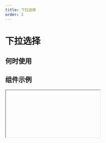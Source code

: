 ```yaml
---
title: 下拉选择
order: 3
---
```


# 下拉选择

## 何时使用

## 组件示例

<Iframe url="https://www.aliwork.com/developer/select-field-v2?isRenderNav=false" />

## 组件属性


<AttrTable dataSource={[
{
  attr: '标题', 
  code: 'label', 
  type: 'String', 
  demo: '"下拉单选"', 
  dafault:'', 
  desc: ''
}, 
{
  attr: '值', 
  code: 'fieldData', 
  type: 'Object', 
  demo: '单选：{value: "1"}；多选：{value: ["1"]}', 
  dafault:'', 
  desc: ''
}, 
{
  attr: '标题位置', 
  code: 'labelAlign', 
  type: 'String', 
  demo: '"top"', 
  dafault:'', 
  desc: '可选值："left", "top", "inset"'
}, 
{
  attr: '标题宽度', 
  code: 'labelColSpan', 
  type: 'Number', 
  demo: '4', 
  dafault:'', 
  desc: ''
}, 
{
  attr: '标题偏移', 
  code: 'labelColOffset', 
  type: 'Number', 
  demo: '0', 
  dafault:'', 
  desc: ''
}, 
{
  attr: '内容宽度', 
  code: 'wrapperColSpan', 
  type: 'Number', 
  demo: '0', 
  dafault:'', 
  desc: ''
}, 
{
  attr: '内容偏移', 
  code: 'wrapperColOffset', 
  type: 'Number', 
  demo: '0', 
  dafault:'', 
  desc: ''
}, {
  attr: '标题对齐', 
  code: 'labelTextAlign', 
  type: 'String', 
  demo: '"right"', 
  dafault:'', 
  desc: '可选值："left", "right"'
}, {
  attr: '提示文字', 
  code: 'placeholder', 
  type: 'String', 
  demo: '"请选择"', 
  dafault:'', 
  desc: ''
}, 
{
  attr: '描述信息', 
  code: 'tips', 
  type: 'String', 
  demo: '这是一段描述信息', 
  dafault:'', 
  desc: ''
}, 
{
  attr: '尺寸', 
  code: 'size', 
  type: 'String', 
  demo: '"small"', 
  dafault:'', 
  desc: '可选值："small", "medium", "large"'
}, 
{
  attr: '状态', 
  code: 'behavior', 
  type: 'String', 
  demo: '{fieldBehavior: "NORMAL"}', 
  dafault:'', 
  desc: 'fieldBehavior 可选值："NORMAL", "DISABLED", "READONLY", "HIDDEN"'
}, 
{
  attr: '校验', 
  code: 'validation', 
  type: 'Array', 
  demo: '[{type:"required"}] ', 
  dafault:'', 
  desc: '可选值：{type:"required"}, {type: "customValidate", message: "请选择今日之前的日期", param: "function validateRule(value) { return value <= new Date().getTime(); }"} '
}, {
  attr: '模式', 
  code: 'mode', 
  type: 'String', 
  demo: '"single"', 
  dafault:'', 
  desc: '可选值：单选"single"、多选"multiple"、标签"tag"'
}, {
  attr: '下拉箭头', 
  code: 'hasArrow', 
  type: 'Boolean', 
  demo: 'true', 
  dafault:'', 
  desc: ''
}, {
  attr: '边框', 
  code: 'hasBorder', 
  type: 'Boolean', 
  demo: 'true', 
  dafault:'', 
  desc: ''
}, 
{
  attr: '清除按钮', 
  code: 'hasClear', 
  type: 'Boolean', 
  demo: 'true', 
  dafault:'', 
  desc: '单选模式时才有'
}, 
{
  attr: '全选功能', 
  code: 'hasSelectAll', 
  type: 'Boolean', 
  demo: 'true ', 
  dafault:'', 
  desc: '多选模式时才有效'
}, 
{
  attr: '下拉菜单是否与选择器对齐', 
  code: 'autoWidth', 
  type: 'Boolean', 
  demo: 'true', 
  dafault:'', 
  desc: ''
}, {
  attr: '展开后是否能搜索', 
  code: 'showSearch', 
  type: 'Boolean', 
  demo: ' true ', 
  dafault:'', 
  desc: 'tag 模式下固定为 true'
}, {
  attr: '选项', 
  code: 'dataSource', 
  type: 'Array', 
  demo: "  [{ text: { zh_CN: '选项一', en_US: 'Option 1', type: 'i18n', }, value: '1', }] ", 
  dafault:'', 
  desc: '设置选项'
}, {
  attr: '弹层内容为空的文案', 
  code: 'noFoundContent', 
  type: 'Boolean', 
  demo: ' true ', 
  dafault:'', 
  desc: ''
}, {
  attr: '本地过滤', 
  code: 'filterLocal', 
  type: 'Boolean', 
  demo: ' true ', 
  dafault:'', 
  desc: '在数据源为远程的时候需要关闭此项'
}, {
  attr: '开启本地自定义过滤方法', 
  code: 'isFilter', 
  type: 'Function', 
  demo: ' function filter(value, data){ return true;} ', 
  dafault:'', 
  desc: '开启本地过滤时才有'
}, {
  attr: '本地过滤方法', 
  code: 'filterLocal', 
  type: 'Function', 
  demo: ' function filter(value, data){ return true;} ', 
  dafault:'', 
  desc: '返回一个 Boolean 值确定是否保留'
}, {
  attr: '选项', 
  code: 'dataSource', 
  type: 'object', 
  demo: '单选 { "options": [ { "text": { "zh_CN": "选项一", "en_US": "Option 1", "type": "i18n", }], "value": "1", }, 多选：{ "multiOptions":[], "value":[]}', 
  dafault:'', 
  desc: ''
}, 
{
  attr: '值发生改变事件', 
  code: 'onChange', 
  type: 'Function', 
  demo: 'function(value, actionType, item){ console.log(value); } ', 
  dafault:'', 
  desc: '选项的显示值可通过 `item.label` 来获取'
}, 
{
  attr: '弹层显示或隐藏时触发的回调', 
  code: 'onVisibleChange', 
  type: 'Function', 
  demo: ' function onVisibleChange(visible) { console.log("onVisibleChange", visible); }', 
  dafault:'', 
  desc: '返回一个 Boolean 值确定是否保留'
}, 
{
  attr: 'tag 删除回调', 
  code: 'onRemove', 
  type: 'Function', 
  demo: ' function onRemove(item) { console.log("onRemove", item.value); } ', 
  dafault:'', 
  desc: ''
}, 
{
  attr: '当搜索框值变化时回调', 
  code: 'onSearch', 
  type: 'Function', 
  demo: ' function onSearch(value) { console.log("onSearch", value); }  ', 
  dafault:'', 
  desc: ''
}, 
]}
/>